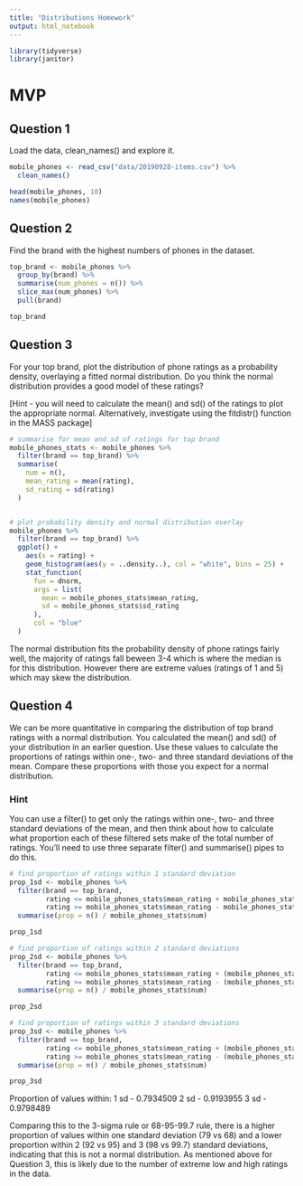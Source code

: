 ```yaml
---
title: "Distributions Homework"
output: html_notebook
---
```


```r
library(tidyverse)
library(janitor)
```

# MVP
## Question 1
Load the data, clean_names() and explore it.
```r
mobile_phones <- read_csv("data/20190928-items.csv") %>%
  clean_names()

head(mobile_phones, 10)
names(mobile_phones)
```

## Question 2
Find the brand with the highest numbers of phones in the dataset.
```r
top_brand <- mobile_phones %>%
  group_by(brand) %>%
  summarise(num_phones = n()) %>%
  slice_max(num_phones) %>%
  pull(brand)

top_brand
```

## Question 3
For your top brand, plot the distribution of phone ratings as a probability density, overlaying a fitted normal distribution. Do you think the normal distribution provides a good model of these ratings?

[Hint - you will need to calculate the mean() and sd() of the ratings to plot the appropriate normal. Alternatively, investigate using the fitdistr() function in the MASS package]

```r
# summarise for mean and sd of ratings for top brand
mobile_phones_stats <- mobile_phones %>%
  filter(brand == top_brand) %>%
  summarise(
    num = n(),
    mean_rating = mean(rating),
    sd_rating = sd(rating)
  )


# plot probability density and normal distribution overlay
mobile_phones %>%
  filter(brand == top_brand) %>%
  ggplot() +
    aes(x = rating) +
    geom_histogram(aes(y = ..density..), col = "white", bins = 25) +
    stat_function(
      fun = dnorm, 
      args = list(
        mean = mobile_phones_stats$mean_rating, 
        sd = mobile_phones_stats$sd_rating
      ),
      col = "blue"
  )

```

The normal distribution fits the probability density of phone ratings fairly well, the majority of ratings fall beween 3-4 which is where the median is for this distribution. However there are extreme values (ratings of 1 and 5) which may skew the distribution.


## Question 4
We can be more quantitative in comparing the distribution of top brand ratings with a normal distribution. You calculated the mean() and sd() of your distribution in an earlier question. Use these values to calculate the proportions of ratings within one-, two- and three standard deviations of the mean. Compare these proportions with those you expect for a normal distribution.

### Hint
You can use a filter() to get only the ratings within one-, two- and three standard deviations of the mean, and then think about how to calculate what proportion each of these filtered sets make of the total number of ratings. You’ll need to use three separate filter() and summarise() pipes to do this.

```r
# find proportion of ratings within 1 standard deviation
prop_1sd <- mobile_phones %>%
  filter(brand == top_brand,
         rating <= mobile_phones_stats$mean_rating + mobile_phones_stats$sd_rating,
         rating >= mobile_phones_stats$mean_rating - mobile_phones_stats$sd_rating) %>%
  summarise(prop = n() / mobile_phones_stats$num)

prop_1sd
```
```r
# find proportion of ratings within 2 standard deviations
prop_2sd <- mobile_phones %>%
  filter(brand == top_brand,
         rating <= mobile_phones_stats$mean_rating + (mobile_phones_stats$sd_rating * 2),
         rating >= mobile_phones_stats$mean_rating - (mobile_phones_stats$sd_rating * 2)) %>%
  summarise(prop = n() / mobile_phones_stats$num)

prop_2sd
```

```r
# find proportion of ratings within 3 standard deviations
prop_3sd <- mobile_phones %>%
  filter(brand == top_brand,
         rating <= mobile_phones_stats$mean_rating + (mobile_phones_stats$sd_rating * 3),
         rating >= mobile_phones_stats$mean_rating - (mobile_phones_stats$sd_rating * 3)) %>%
  summarise(prop = n() / mobile_phones_stats$num)

prop_3sd
```

Proportion of values within:
1 sd - 0.7934509
2 sd - 0.9193955
3 sd - 0.9798489

Comparing this to the 3-sigma rule or 68-95-99.7 rule, there is a higher proportion of values within one standard deviation (79 vs 68) and a lower proportion within 2 (92 vs 95) and 3 (98 vs 99.7) standard deviations, indicating that this is not a normal distribution. As mentioned above for Question 3, this is likely due to the number of extreme low and high ratings in the data.